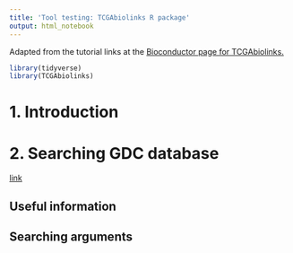 ```yaml
---
title: 'Tool testing: TCGAbiolinks R package'
output: html_notebook
---
```


Adapted from the tutorial links at the [Bioconductor page for TCGAbiolinks.](http://bioconductor.org/packages/release/bioc/html/TCGAbiolinks.html)

```r
library(tidyverse)
library(TCGAbiolinks)
```


# 1. Introduction

# 2. Searching GDC database
[link](http://bioconductor.org/packages/release/bioc/vignettes/TCGAbiolinks/inst/doc/query.html)

## Useful information

## Searching arguments


